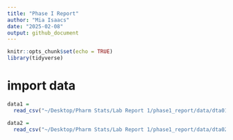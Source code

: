 ```yaml
---
title: "Phase I Report"
author: "Mia Isaacs"
date: "2025-02-08"
output: github_document
---
```


```r
knitr::opts_chunk$set(echo = TRUE)
library(tidyverse)
```

# import data

```r
data1 =
  read_csv("~/Desktop/Pharm Stats/Lab Report 1/phase1_report/data/dta01.csv")
```

```r
data2 =
  read_csv("~/Desktop/Pharm Stats/Lab Report 1/phase1_report/data/dta02.csv")
```





